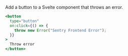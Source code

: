 Add a button to a Svelte component that throws an error.

```jsx {tabTitle:Svelte} {filename:SomeCmponent.svelte}
<button
  type="button"
  on:click={() => {
    throw new Error("Sentry Frontend Error");
  }}
>
  Throw error
</button>
```
